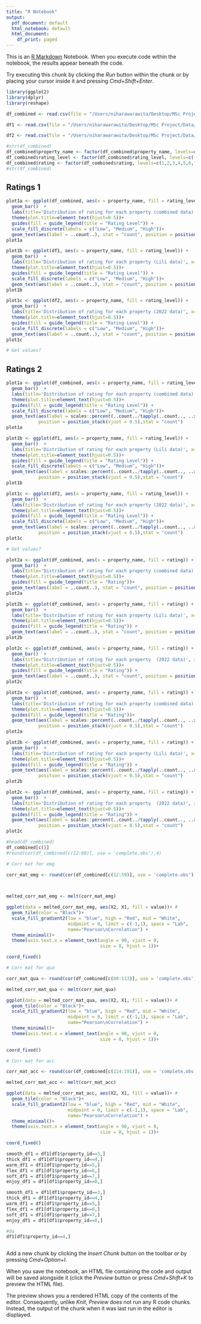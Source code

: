 ```yaml
---
title: "R Notebook"
output:
  pdf_document: default
  html_notebook: default
  html_document:
    df_print: paged
---
```


This is an [R Markdown](http://rmarkdown.rstudio.com) Notebook. When you execute code within the notebook, the results appear beneath the code. 

Try executing this chunk by clicking the *Run* button within the chunk or by placing your cursor inside it and pressing *Cmd+Shift+Enter*. 
```r
library(ggplot2)
library(dplyr)
library(reshape) 
```

```r
df_combined <- read.csv(file = "/Users/niharawarawita/Desktop/MSc Project/Data/combined_datasets.csv")

df1 <- read.csv(file = "/Users/niharawarawita/Desktop/MSc Project/Data/Lili_Experiment/combined_stats_lili_nihara_version.csv")

df2 <- read.csv(file = "/Users/niharawarawita/Desktop/MSc Project/Data/EMG_data_collection/combined_stats_nihara.csv")

```

```r
#str(df_combined)
df_combined$property_name <- factor(df_combined$property_name, levels=c('smoothness', 'thickness', 'warmth', 'flexibility', 'softness', 'enjoyment'))
df_combined$rating_level <- factor(df_combined$rating_level, levels=c('low', 'medium', 'high'))
df_combined$rating <- factor(df_combined$rating, levels=c(1,2,3,4,5,6,7))
#str(df_combined)
```

## Ratings 1
```r


plot1a <- ggplot(df_combined, aes(x = property_name, fill = rating_level)) +
  geom_bar()  + 
  labs(title='Distribution of rating for each property (combined data)', x='Property', y='Number of occurences')+
  theme(plot.title=element_text(hjust=0.5))+
  guides(fill = guide_legend(title = "Rating Level")) +
  scale_fill_discrete(labels = c("Low", "Medium", "High"))+
  geom_text(aes(label = ..count..), stat = "count", position = position_stack(vjust = 0.5))
plot1a

plot1b <- ggplot(df1, aes(x = property_name, fill = rating_level)) +
  geom_bar()  + 
  labs(title='Distribution of rating for each property (Lili data)', x='Property', y='Number of occurences')+
  theme(plot.title=element_text(hjust=0.5))+
  guides(fill = guide_legend(title = "Rating Level")) +
  scale_fill_discrete(labels = c("Low", "Medium", "High"))+
  geom_text(aes(label = ..count..), stat = "count", position = position_stack(vjust = 0.5))
plot1b

plot1c <- ggplot(df2, aes(x = property_name, fill = rating_level)) +
  geom_bar()  + 
  labs(title='Distribution of rating for each property (2022 data)', x='Property', y='Number of occurences')+
  theme(plot.title=element_text(hjust=0.5))+
  guides(fill = guide_legend(title = "Rating Level")) +
  scale_fill_discrete(labels = c("Low", "Medium", "High"))+
  geom_text(aes(label = ..count..), stat = "count", position = position_stack(vjust = 0.5))
plot1c

# Get values?
```

## Ratings 2
```r


plot1a <- ggplot(df_combined, aes(x = property_name, fill = rating_level)) +
  geom_bar()  + 
  labs(title='Distribution of rating for each property (combined data)', x='Property', y='Number of occurences')+
  theme(plot.title=element_text(hjust=0.5))+
  guides(fill = guide_legend(title = "Rating Level")) +
  scale_fill_discrete(labels = c("Low", "Medium", "High"))+
  geom_text(aes(label = scales::percent(..count../tapply(..count.., ..x.. ,sum)[..x..])),
            position = position_stack(vjust = 0.5),stat = "count") 
plot1a

plot1b <- ggplot(df1, aes(x = property_name, fill = rating_level)) +
  geom_bar()  + 
  labs(title='Distribution of rating for each property (Lili data)', x='Property', y='Number of occurences')+
  theme(plot.title=element_text(hjust=0.5))+
  guides(fill = guide_legend(title = "Rating Level")) +
  scale_fill_discrete(labels = c("Low", "Medium", "High"))+
  geom_text(aes(label = scales::percent(..count../tapply(..count.., ..x.. ,sum)[..x..])),
            position = position_stack(vjust = 0.5),stat = "count")
plot1b

plot1c <- ggplot(df2, aes(x = property_name, fill = rating_level)) +
  geom_bar()  + 
  labs(title='Distribution of rating for each property (2022 data)', x='Property', y='Number of occurences')+
  theme(plot.title=element_text(hjust=0.5))+
  guides(fill = guide_legend(title = "Rating Level")) +
  scale_fill_discrete(labels = c("Low", "Medium", "High"))+
  geom_text(aes(label = scales::percent(..count../tapply(..count.., ..x.. ,sum)[..x..])),
            position = position_stack(vjust = 0.5),stat = "count")
plot1c

# Get values?
```

```r
plot2a <- ggplot(df_combined, aes(x = property_name, fill = rating)) +
  geom_bar()  + 
  labs(title='Distribution of rating for each property (combined data)', x='Property', y='Number of occurences')+
  theme(plot.title=element_text(hjust=0.5))+
  guides(fill = guide_legend(title = "Rating"))+
  geom_text(aes(label = ..count..), stat = "count", position = position_stack(vjust = 0.5))
plot2a

plot2b <- ggplot(df_combined, aes(x = property_name, fill = rating)) +
  geom_bar()  + 
  labs(title='Distribution of rating for each property (Lili data)', x='Property', y='Number of occurences')+
  theme(plot.title=element_text(hjust=0.5))+
  guides(fill = guide_legend(title = "Rating")) +
  geom_text(aes(label = ..count..), stat = "count", position = position_stack(vjust = 0.5))
plot2b

plot2c <- ggplot(df_combined, aes(x = property_name, fill = rating)) +
  geom_bar()  + 
  labs(title='Distribution of rating for each property  (2022 data)', x='Property', y='Number of occurences')+
  theme(plot.title=element_text(hjust=0.5))+
  guides(fill = guide_legend(title = "Rating")) +
  geom_text(aes(label = ..count..), stat = "count", position = position_stack(vjust = 0.5))
plot2c

```

```r
plot2a <- ggplot(df_combined, aes(x = property_name, fill = rating)) +
  geom_bar()  + 
  labs(title='Distribution of rating for each property (combined data)', x='Property', y='Number of occurences')+
  theme(plot.title=element_text(hjust=0.5))+
  guides(fill = guide_legend(title = "Rating"))+
  geom_text(aes(label = scales::percent(..count../tapply(..count.., ..x.. ,sum)[..x..])),
            position = position_stack(vjust = 0.5),stat = "count")
plot2a

plot2b <- ggplot(df_combined, aes(x = property_name, fill = rating)) +
  geom_bar()  + 
  labs(title='Distribution of rating for each property (Lili data)', x='Property', y='Number of occurences')+
  theme(plot.title=element_text(hjust=0.5))+
  guides(fill = guide_legend(title = "Rating")) +
  geom_text(aes(label = scales::percent(..count../tapply(..count.., ..x.. ,sum)[..x..])),
            position = position_stack(vjust = 0.5),stat = "count")
plot2b

plot2c <- ggplot(df_combined, aes(x = property_name, fill = rating)) +
  geom_bar()  + 
  labs(title='Distribution of rating for each property  (2022 data)', x='Property', y='Number of occurences')+
  theme(plot.title=element_text(hjust=0.5))+
  guides(fill = guide_legend(title = "Rating")) +
  geom_text(aes(label = scales::percent(..count../tapply(..count.., ..x.. ,sum)[..x..])),
            position = position_stack(vjust = 0.5),stat = "count")
plot2c

```


```r
#head(df_combined)
df_combined[c()]
#round(cor(df_combined[c(12:60)], use = 'complete.obs'),4)
```



```r
# Corr mat for emg

corr_mat_emg <- round(cor(df_combined[c(12:59)], use = 'complete.obs'),4)

 

melted_corr_mat_emg <- melt(corr_mat_emg)

ggplot(data = melted_corr_mat_emg, aes(X2, X1, fill = value))+ #
  geom_tile(color = "Black")+
  scale_fill_gradient2(low = "blue", high = "Red", mid = "White",
                       midpoint = 0, limit = c(-1,1), space = "Lab",
                       name="Pearson\nCorrelation") +
  theme_minimal()+
  theme(axis.text.x = element_text(angle = 90, vjust = 0,
                                   size = 8, hjust = 1))+

coord_fixed()


```


```r
# Corr mat for qua

corr_mat_qua <- round(cor(df_combined[c(60:113)], use = 'complete.obs'),4)

melted_corr_mat_qua <- melt(corr_mat_qua)

ggplot(data = melted_corr_mat_qua, aes(X2, X1, fill = value))+ #
  geom_tile(color = "Black")+
  scale_fill_gradient2(low = "blue", high = "Red", mid = "White",
                       midpoint = 0, limit = c(-1,1), space = "Lab",
                       name="Pearson\nCorrelation") +
  theme_minimal()+
  theme(axis.text.x = element_text(angle = 90, vjust = 0,
                                   size = 8, hjust = 1))+

coord_fixed()

```

```r
# Corr mat for acc

corr_mat_acc <- round(cor(df_combined[c(114:191)], use = 'complete.obs'),4)

melted_corr_mat_acc <- melt(corr_mat_acc)

ggplot(data = melted_corr_mat_acc, aes(X2, X1, fill = value))+ #
  geom_tile(color = "Black")+
  scale_fill_gradient2(low = "blue", high = "Red", mid = "White",
                       midpoint = 0, limit = c(-1,1), space = "Lab",
                       name="Pearson\nCorrelation") +
  theme_minimal()+
  theme(axis.text.x = element_text(angle = 90, vjust = 0,
                                   size = 8, hjust = 1))+

coord_fixed()

```


```r
smooth_df1 = df1[df1$property_id==3,]
thick_df1 = df1[df1$property_id==4,]
warm_df1 = df1[df1$property_id==5,]
flex_df1 = df1[df1$property_id==6,]
soft_df1 = df1[df1$property_id==7,]
enjoy_df1 = df1[df1$property_id==8,]

smooth_df1 = df1[df1$property_id==3,]
thick_df1 = df1[df1$property_id==4,]
warm_df1 = df1[df1$property_id==5,]
flex_df1 = df1[df1$property_id==6,]
soft_df1 = df1[df1$property_id==7,]
enjoy_df1 = df1[df1$property_id==8,]

#da
df1[df1$property_id==4,]
```


```r

```


Add a new chunk by clicking the *Insert Chunk* button on the toolbar or by pressing *Cmd+Option+I*.

When you save the notebook, an HTML file containing the code and output will be saved alongside it (click the *Preview* button or press *Cmd+Shift+K* to preview the HTML file). 

The preview shows you a rendered HTML copy of the contents of the editor. Consequently, unlike *Knit*, *Preview* does not run any R code chunks. Instead, the output of the chunk when it was last run in the editor is displayed.

